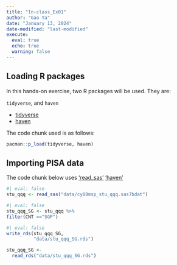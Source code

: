 ```yaml
---
title: "In-class_Ex01"
author: "Gao Ya"
date: "January 13, 2024"
date-modified: "last-modified"
execute: 
  eval: true
  echo: true
  warning: false
---
```



## Loading R packages

In this hands-on exercise, two R packages will be used. They are:

`tidyverse`, and `haven`

- [tidyverse](https://www.tidyverse.org/)
- [haven](https://www.tidyverse.org/)

The code chunk used is as follows:

```r
pacman::p_load(tidyverse, haven)

```

## Importing PISA data

The code chunk below uses ['read_sas'](https://haven.tidyverse.org/reference/read_sas.html)
['haven'](https://haven.tidyverse.org/index.html)

```r
#| eval: false
stu_qqq <- read_sas("data/cy08msp_stu_qqq.sas7bdat")
```


```r
#| eval: false
stu_qqq_SG <- stu_qqq %>%
filter(CNT =="SGP")
```


```r
#| eval: false
write_rds(stu_qqq_SG,
          "data/stu_qqq_SG.rds")
```

```r
stu_qqq_SG <- 
  read_rds("data/stu_qqq_SG.rds")

```

